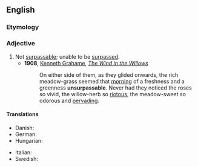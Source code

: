 ==English==

===Etymology===
{{prefix|en|un|surpassable}}

===Adjective===
{{en-adj}}

# Not [[surpassable]]; unable to be [[surpass]]ed.
#* '''1908''', [[w:Kenneth Grahame|Kenneth Grahame]], ''[[w:The Wind in the Willows|The Wind in the Willows]]''
#*: On either side of them, as they glided onwards, the rich meadow-grass seemed that [[morning]] of a freshness and a greenness '''unsurpassable'''. Never had they noticed the roses so vivid, the willow-herb so [[riotous]], the meadow-sweet so odorous and [[pervading]].

====Translations====
{{trans-top-also|not surpassable|unsurpassed}}
* Danish: {{t|da|uovertræffelig}}
* German: {{t+|de|unübertrefflich}}
* Hungarian: {{t+|hu|felülmúlhatatlan}}
{{trans-mid}}
* Italian: {{t|it|insorpassabile}}
* Swedish: {{t|sv|oöverträfflig}}
{{trans-bottom}}
